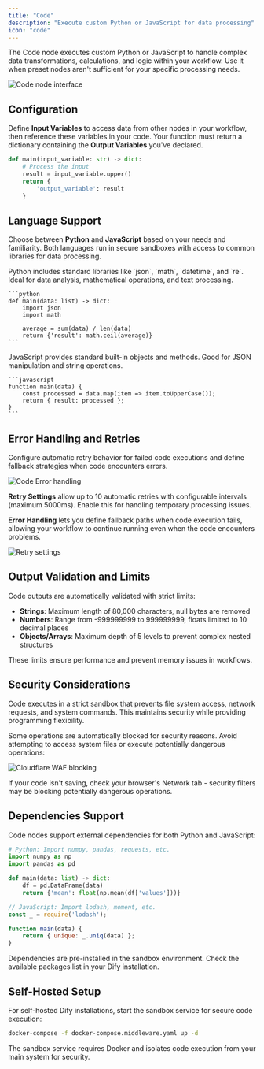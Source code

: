 ```yaml
---
title: "Code"
description: "Execute custom Python or JavaScript for data processing"
icon: "code"
---
```


The Code node executes custom Python or JavaScript to handle complex data transformations, calculations, and logic within your workflow. Use it when preset nodes aren't sufficient for your specific processing needs.

<Frame caption="Code node configuration interface">
  <img src="https://assets-docs.dify.ai/dify-enterprise-mintlify/en/guides/workflow/node/9969aa1bc1912aebe366f5d8f5dde296.png" alt="Code node interface" />
</Frame>

## Configuration

Define **Input Variables** to access data from other nodes in your workflow, then reference these variables in your code. Your function must return a dictionary containing the **Output Variables** you've declared.

```python
def main(input_variable: str) -> dict:
    # Process the input
    result = input_variable.upper()
    return {
        'output_variable': result
    }
```

## Language Support

Choose between **Python** and **JavaScript** based on your needs and familiarity. Both languages run in secure sandboxes with access to common libraries for data processing.

<Tabs>
  <Tab title="Python">
    Python includes standard libraries like `json`, `math`, `datetime`, and `re`. Ideal for data analysis, mathematical operations, and text processing.
    
    ```python
    def main(data: list) -> dict:
        import json
        import math
        
        average = sum(data) / len(data)
        return {'result': math.ceil(average)}
    ```
  </Tab>
  
  <Tab title="JavaScript">
    JavaScript provides standard built-in objects and methods. Good for JSON manipulation and string operations.
    
    ```javascript
    function main(data) {
        const processed = data.map(item => item.toUpperCase());
        return { result: processed };
    }
    ```
  </Tab>
</Tabs>

## Error Handling and Retries

Configure automatic retry behavior for failed code executions and define fallback strategies when code encounters errors.

<Frame caption="Error handling configuration options">
  <img src="https://assets-docs.dify.ai/2024/12/58f392734ce44b22cd8c160faf28cd14.png" alt="Code Error handling" />
</Frame>

**Retry Settings** allow up to 10 automatic retries with configurable intervals (maximum 5000ms). Enable this for handling temporary processing issues.

**Error Handling** lets you define fallback paths when code execution fails, allowing your workflow to continue running even when the code encounters problems.

<Frame caption="Retry configuration interface">
  <img src="https://assets-docs.dify.ai/2024/12/9fdd5525a91dc925b79b89272893becf.png" alt="Retry settings" />
</Frame>

## Output Validation and Limits

Code outputs are automatically validated with strict limits:
- **Strings**: Maximum length of 80,000 characters, null bytes are removed
- **Numbers**: Range from -999999999 to 999999999, floats limited to 10 decimal places
- **Objects/Arrays**: Maximum depth of 5 levels to prevent complex nested structures

These limits ensure performance and prevent memory issues in workflows.

## Security Considerations

Code executes in a strict sandbox that prevents file system access, network requests, and system commands. This maintains security while providing programming flexibility.

Some operations are automatically blocked for security reasons. Avoid attempting to access system files or execute potentially dangerous operations:

<Frame caption="Security filtering by Cloudflare WAF">
  <img src="https://assets-docs.dify.ai/2024/12/ad4dc065c4c567c150ab7fa7bfd123a3.png" alt="Cloudflare WAF blocking" />
</Frame>

If your code isn't saving, check your browser's Network tab - security filters may be blocking potentially dangerous operations.

## Dependencies Support

Code nodes support external dependencies for both Python and JavaScript:

```python
# Python: Import numpy, pandas, requests, etc.
import numpy as np
import pandas as pd

def main(data: list) -> dict:
    df = pd.DataFrame(data)
    return {'mean': float(np.mean(df['values']))}
```

```javascript
// JavaScript: Import lodash, moment, etc.
const _ = require('lodash');

function main(data) {
    return { unique: _.uniq(data) };
}
```

Dependencies are pre-installed in the sandbox environment. Check the available packages list in your Dify installation.

## Self-Hosted Setup

For self-hosted Dify installations, start the sandbox service for secure code execution:

```bash
docker-compose -f docker-compose.middleware.yaml up -d
```

The sandbox service requires Docker and isolates code execution from your main system for security.
